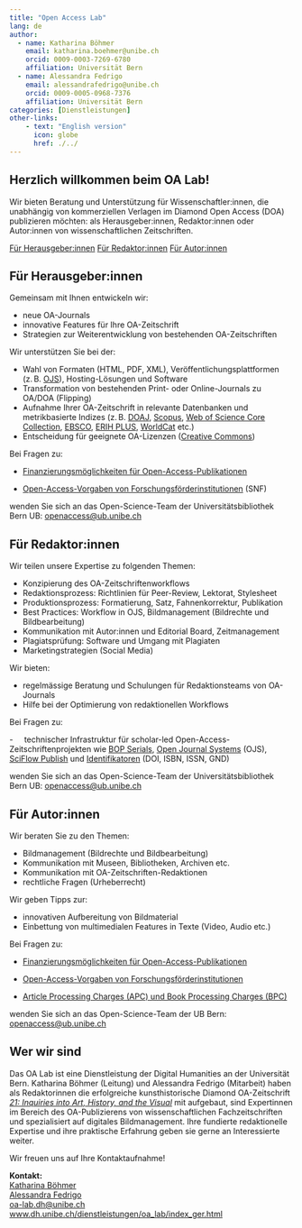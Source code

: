 ```yaml
---
title: "Open Access Lab"
lang: de
author: 
  - name: Katharina Böhmer
    email: katharina.boehmer@unibe.ch
    orcid: 0009-0003-7269-6780
    affiliation: Universität Bern
  - name: Alessandra Fedrigo
    email: alessandrafedrigo@unibe.ch
    orcid: 0009-0005-0968-7376
    affiliation: Universität Bern
categories: [Dienstleistungen]
other-links:
    - text: "English version"
      icon: globe
      href: ./../
---
```


## Herzlich willkommen beim OA Lab!

Wir bieten Beratung und Unterstützung für Wissenschaftler:innen, die unabhängig von kommerziellen Verlagen im Diamond Open Access (DOA) publizieren möchten: als Herausgeber:innen, Redaktor:innen oder Autor:innen von wissenschaftlichen Zeitschriften.

::: {.btn-group .d-flex .justify-content-center role="group" aria-label="Navigation für Zielgruppen"}
<a href="#für-herausgeberinnen" class="btn btn-outline-primary">Für Herausgeber:innen</a> <a href="#für-redaktorinnen" class="btn btn-outline-primary">Für Redaktor:innen</a> <a href="#für-autorinnen" class="btn btn-outline-primary">Für Autor:innen</a>
:::

## Für Herausgeber:innen

Gemeinsam mit Ihnen entwickeln wir:

-   neue OA-Journals
-   innovative Features für Ihre OA-Zeitschrift
-   Strategien zur Weiterentwicklung von bestehenden OA-Zeitschriften

Wir unterstützen Sie bei der:

-   Wahl von Formaten (HTML, PDF, XML), Veröffentlichungsplattformen (z. B. [OJS](https://pkp.sfu.ca/software/ojs/)), Hosting-Lösungen und Software
-   Transformation von bestehenden Print- oder Online-Journals zu OA/DOA (Flipping)
-   Aufnahme Ihrer OA-Zeitschrift in relevante Datenbanken und metrikbasierte Indizes (z. B. [DOAJ](https://doaj.org/), [Scopus](https://www.scopus.com/search/form.uri?display=basic&zone=header&origin=searchbasic#basic), [Web of Science Core Collection](https://mjl.clarivate.com/home), [EBSCO](https://www.ebsco.com/), [ERIH PLUS](https://kanalregister.hkdir.no/publiseringskanaler/erihplus/), [WorldCat](https://search.worldcat.org/de) etc.)
-   Entscheidung für geeignete OA-Lizenzen ([Creative Commons](https://creativecommons.org/share-your-work/cclicenses/))

Bei Fragen zu:

-   [Finanzierungsmöglichkeiten für Open-Access-Publikationen](https://www.ub.unibe.ch/service/open_science/open_access/index_ger.html#pane967852)

-   [Open-Access-Vorgaben von Forschungsförderinstitutionen](https://www.ub.unibe.ch/service/open_science/open_access/index_ger.html#pane1224714) (SNF)

wenden Sie sich an das Open-Science-Team der Universitätsbibliothek Bern UB: [openaccess\@ub.unibe.ch](mailto:openaccess@ub.unibe.ch)

## Für Redaktor:innen

Wir teilen unsere Expertise zu folgenden Themen:

-   Konzipierung des OA-Zeitschriftenworkflows
-   Redaktionsprozess: Richtlinien für Peer-Review, Lektorat, Stylesheet
-   Produktionsprozess: Formatierung, Satz, Fahnenkorrektur, Publikation
-   Best Practices: Workflow in OJS, Bildmanagement (Bildrechte und Bildbearbeitung)
-   Kommunikation mit Autor:innen und Editorial Board, Zeitmanagement
-   Plagiatsprüfung: Software und Umgang mit Plagiaten
-   Marketingstrategien (Social Media)

Wir bieten:

-   regelmässige Beratung und Schulungen für Redaktionsteams von OA-Journals
-   Hilfe bei der Optimierung von redaktionellen Workflows

Bei Fragen zu:

-     technischer Infrastruktur für scholar-led Open-Access-Zeitschriftenprojekten wie [BOP Serials](https://bop.unibe.ch/), [Open Journal Systems](https://pkp.sfu.ca/ojs/) (OJS), [SciFlow Publish](https://sciflow.net/de/sciflow-publish) und [Identifikatoren](https://www.ub.unibe.ch/service/open_science/identifikatoren/index_ger.html#pane583366) (DOI, ISBN, ISSN, GND)

wenden Sie sich an das Open-Science-Team der Universitätsbibliothek Bern UB: [openaccess\@ub.unibe.ch](mailto:openaccess@ub.unibe.ch)

## Für Autor:innen

Wir beraten Sie zu den Themen:

-   Bildmanagement (Bildrechte und Bildbearbeitung)
-   Kommunikation mit Museen, Bibliotheken, Archiven etc.
-   Kommunikation mit OA-Zeitschriften-Redaktionen
-   rechtliche Fragen (Urheberrecht)

Wir geben Tipps zur:

-   innovativen Aufbereitung von Bildmaterial
-   Einbettung von multimedialen Features in Texte (Video, Audio etc.)

Bei Fragen zu:

-   [Finanzierungsmöglichkeiten für Open-Access-Publikationen](https://www.ub.unibe.ch/service/open_science/open_access/index_ger.html#pane967852)

-   [Open-Access-Vorgaben von Forschungsförderinstitutionen](https://www.ub.unibe.ch/service/open_science/open_access/index_ger.html#pane1224714)

-   [Article Processing Charges (APC) und Book Processing Charges (BPC)](https://www.ub.unibe.ch/service/open_science/dienstleistungen/index_ger.html#collapse_pane780347)

wenden Sie sich an das Open-Science-Team der UB Bern: [openaccess\@ub.unibe.ch](mailto:openaccess@ub.unibe.ch)

## Wer wir sind

Das OA Lab ist eine Dienstleistung der Digital Humanities an der Universität Bern. Katharina Böhmer (Leitung) und Alessandra Fedrigo (Mitarbeit) haben als Redaktorinnen die erfolgreiche kunsthistorische Diamond OA-Zeitschrift [*21: Inquiries into Art, History, and the Visual*](https://21-inquiries.eu/) mit aufgebaut, sind Expertinnen im Bereich des OA-Publizierens von wissenschaftlichen Fachzeitschriften und spezialisiert auf digitales Bildmanagement. Ihre fundierte redaktionelle Expertise und ihre praktische Erfahrung geben sie gerne an Interessierte weiter.

Wir freuen uns auf Ihre Kontaktaufnahme!

**Kontakt:**\
[Katharina Böhmer](https://www.dh.unibe.ch/ueber_uns/personen/ma_boehmer_katharina/index_ger.html)\
[Alessandra Fedrigo](https://www.dh.unibe.ch/ueber_uns/personen/fedrigo_alessandra/index_ger.html)\
[oa-lab.dh\@unibe.ch](mailto:oa-lab.dh@unibe.ch)\
[www.dh.unibe.ch/dienstleistungen/oa_lab/index_ger.html](https://www.dh.unibe.ch/dienstleistungen/oa_lab/index_ger.html){.uri}
